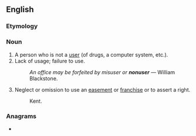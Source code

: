 ==English==

===Etymology===
{{prefix|non|user|lang=en}}

===Noun===
{{en-noun}}

# A person who is not a [[user]] (of drugs, a computer system, etc.).
# Lack of usage; failure to use.
#: ''An office may be forfeited by misuser or '''nonuser''''' &mdash; William Blackstone.
# {{lb|en|legal}} Neglect or omission to use an [[easement]] or [[franchise]] or to assert a right.
#: Kent.

===Anagrams===
* {{l|en|neurons}}